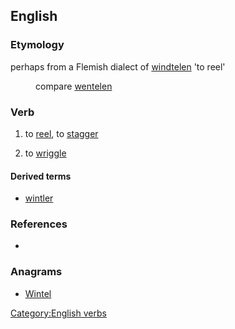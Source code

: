 ==English==

===Etymology===
perhaps from a Flemish dialect of {{etyl|nl|en}} [[windtelen]] 'to reel'
: compare [[wentelen]]

===Verb===
{{en-verb|wintl|es}}

# {{context|Scotland}} to [[reel]], to [[stagger]]
# {{context|Scotland}} to [[wriggle]]

====Derived terms====
* [[wintler]]

===References===
* {{R:Websters}}

===Anagrams===
* [[Wintel#English|Wintel]]

[[Category:English verbs]]